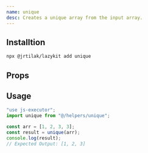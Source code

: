 ```yaml
---
name: unique
desc: Creates a unique array from the input array.
---
```


<CodePreview methodName="unique"/>

## Installtion

```bash
npx @jrtilak/lazykit add unique
```

## Props
<PropsTable methodName="unique"/>

## Usage
```javascript
"use js-executor";
import unique from "@/helpers/unique";

const arr = [1, 2, 3, 3];
const result = unique(arr);
console.log(result);
// Expected Output: [1, 2, 3]
```